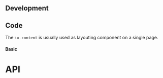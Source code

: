


## Development

## Code

The `ix-content` is usually used as layouting component on a single page.

#### Basic

<ContentPlayground height="18rem" />

# API

<PropsApi />
